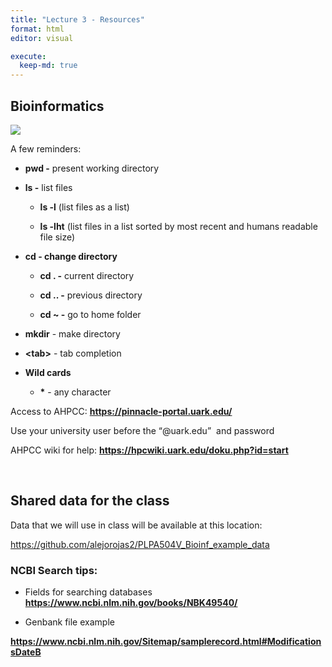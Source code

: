 ```yaml
---
title: "Lecture 3 - Resources"
format: html
editor: visual

execute:
  keep-md: true
---
```


## **Bioinformatics**

![](https://lh6.googleusercontent.com/NAvieMQCE2d9dbyloSehBtOu1j7eVUFjyPcsFm-6HLQ5qBfqA3j1WDzhrT_fu3jB7jHSHm8H6uoIR5GtE1_Iw6oNcclUzddYmddVcAXTyJbbp4t7db6Cc4WEw62F_nV1duEkz6YCyrRvq-rIuGFRKg)

A few reminders:

-   **pwd -** present working directory

-   **ls -** list files

    -   **ls -l** (list files as a list)

    -   **ls -lht** (list files in a list sorted by most recent and humans readable file size)

-   **cd - change directory**

    -   **cd . -** current directory

    -   **cd .. -** previous directory

    -   **cd \~ -** go to home folder

-   **mkdir** - make directory

-   **\<tab\>** - tab completion

-   **Wild cards**

    -   **\*** - any character

Access to AHPCC: [**https://pinnacle-portal.uark.edu/**](https://pinnacle-portal.uark.edu/)

Use your university user before the "\@uark.edu"  and password

AHPCC wiki for help: [**https://hpcwiki.uark.edu/doku.php?id=start**](https://hpcwiki.uark.edu/doku.php?id=start)

\

## Shared data for the class

Data that we will use in class will be available at this location:

<https://github.com/alejorojas2/PLPA504V_Bioinf_example_data>

### **NCBI Search tips:**

-   Fields for searching databases [**https://www.ncbi.nlm.nih.gov/books/NBK49540/**](https://www.ncbi.nlm.nih.gov/books/NBK49540/){.uri}

-   Genbank file example

[**https://www.ncbi.nlm.nih.gov/Sitemap/samplerecord.html#ModificationsDateB**](https://www.ncbi.nlm.nih.gov/Sitemap/samplerecord.html#ModificationsDateB)

\
